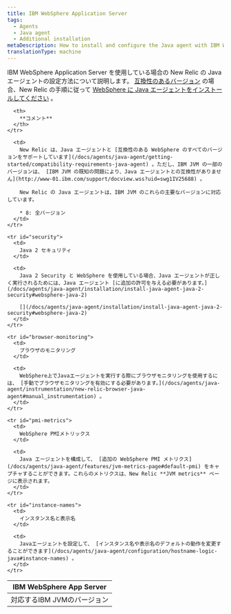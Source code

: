 ```yaml
---
title: IBM WebSphere Application Server
tags:
  - Agents
  - Java agent
  - Additional installation
metaDescription: How to install and configure the Java agent with IBM WebSphere Application Server.
translationType: machine
---
```


IBM WebSphere Application Server を使用している場合の New Relic の Java エージェントの設定方法について説明します。 [互換性のあるバージョン](#compatible-versions) の場合、New Relic の手順に従って [WebSphere に Java エージェントをインストールしてください](/docs/agents/java-agent/installation/include-java-agent-jvm-argument#Installing_on_Websphere) 。

<table>
  <thead>
    <tr>
      <th width={200}>
        IBM WebSphere App Server
      </th>

      <th>
        **コメント**
      </th>
    </tr>
  </thead>

  <tbody>
    <tr id="compatible-versions">
      <td>
        対応するIBM JVMのバージョン
      </td>

      <td>
        New Relic は、Java エージェントと [互換性のある WebSphere のすべてのバージョンをサポートしています](/docs/agents/java-agent/getting-started/compatibility-requirements-java-agent) 。ただし、IBM JVM の一部のバージョンは、 [IBM JVM の既知の問題により、Java エージェントとの互換性がありません](http://www-01.ibm.com/support/docview.wss?uid=swg1IV25688) 。

        New Relic の Java エージェントは、IBM JVM のこれらの主要なバージョンに対応しています。

        * 8: 全バージョン
      </td>
    </tr>

    <tr id="security">
      <td>
        Java 2 セキュリティ
      </td>

      <td>
        Java 2 Security と WebSphere を使用している場合、Java エージェントが正しく実行されるためには、Java エージェント [に追加の許可を与える必要があります。](/docs/agents/java-agent/installation/install-java-agent-java-2-security#websphere-java-2)

        [](/docs/agents/java-agent/installation/install-java-agent-java-2-security#websphere-java-2)
      </td>
    </tr>

    <tr id="browser-monitoring">
      <td>
        ブラウザのモニタリング
      </td>

      <td>
        WebSphere上でJavaエージェントを実行する際にブラウザモニタリングを使用するには、 [手動でブラウザモニタリングを有効にする必要があります。](/docs/agents/java-agent/instrumentation/new-relic-browser-java-agent#manual_instrumentation) 。
      </td>
    </tr>

    <tr id="pmi-metrics">
      <td>
        WebSphere PMIメトリックス
      </td>

      <td>
        Java エージェントを構成して、 [追加の WebSphere PMI メトリクス](/docs/agents/java-agent/features/jvm-metrics-page#default-pmi) をキャプチャすることができます。これらのメトリクスは、New Relic **JVM metrics** ページに表示されます。
      </td>
    </tr>

    <tr id="instance-names">
      <td>
        インスタンス名と表示名
      </td>

      <td>
        Javaエージェントを設定して、 [インスタンス名や表示名のデフォルトの動作を変更することができます](/docs/agents/java-agent/configuration/hostname-logic-java#instance-names) 。
      </td>
    </tr>
  </tbody>
</table>